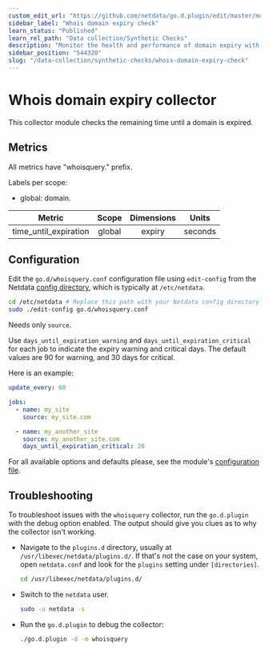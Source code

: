 ```yaml
---
custom_edit_url: "https://github.com/netdata/go.d.plugin/edit/master/modules/whoisquery/README.md"
sidebar_label: "Whois domain expiry check"
learn_status: "Published"
learn_rel_path: "Data collection/Synthetic Checks"
description: "Monitor the health and performance of domain expiry with zero configuration, per-second metric granularity, and interactive visualizations."
sidebar_position: "544320"
slug: "/data-collection/synthetic-checks/whois-domain-expiry-check"
---
```



# Whois domain expiry collector

This collector module checks the remaining time until a domain is expired.

## Metrics

All metrics have "whoisquery." prefix.

Labels per scope:

- global: domain.

| Metric                | Scope  | Dimensions |  Units  |
|-----------------------|:------:|:----------:|:-------:|
| time_until_expiration | global |   expiry   | seconds |

## Configuration

Edit the `go.d/whoisquery.conf` configuration file using `edit-config` from the
Netdata [config directory](/docs/typical-netdata-agent-configurations/configuration), which is typically at `/etc/netdata`.

```bash
cd /etc/netdata # Replace this path with your Netdata config directory
sudo ./edit-config go.d/whoisquery.conf
```

Needs only `source`.

Use `days_until_expiration_warning` and `days_until_expiration_critical` for each job to indicate the expiry warning and
critical days. The default values are 90 for warning, and 30 days for critical.

Here is an example:

```yaml
update_every: 60

jobs:
  - name: my_site
    source: my_site.com

  - name: my_another_site
    source: my_another_site.com
    days_until_expiration_critical: 20

```

For all available options and defaults please, see the
module's [configuration file](https://github.com/netdata/go.d.plugin/blob/master/config/go.d/whoisquery.conf).

## Troubleshooting

To troubleshoot issues with the `whoisquery` collector, run the `go.d.plugin` with the debug option enabled. The output
should give you clues as to why the collector isn't working.

- Navigate to the `plugins.d` directory, usually at `/usr/libexec/netdata/plugins.d/`. If that's not the case on
  your system, open `netdata.conf` and look for the `plugins` setting under `[directories]`.

  ```bash
  cd /usr/libexec/netdata/plugins.d/
  ```

- Switch to the `netdata` user.

  ```bash
  sudo -u netdata -s
  ```

- Run the `go.d.plugin` to debug the collector:

  ```bash
  ./go.d.plugin -d -m whoisquery
  ```
